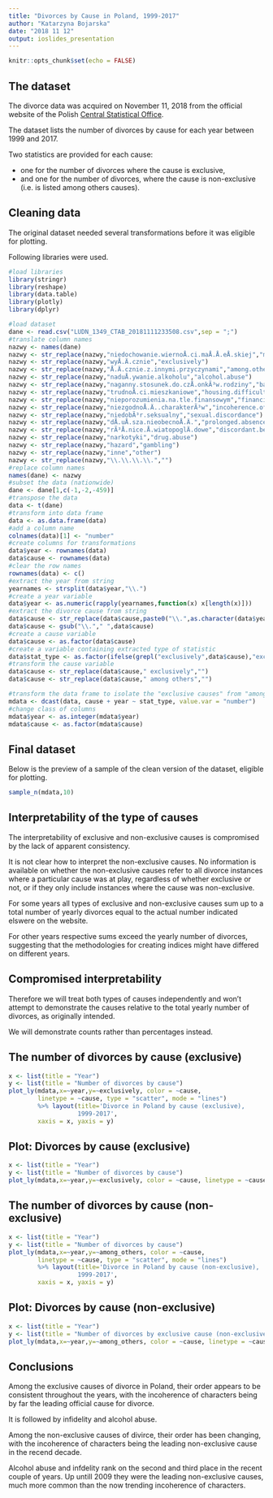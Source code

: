 ```yaml
---
title: "Divorces by Cause in Poland, 1999-2017"
author: "Katarzyna Bojarska"
date: "2018 11 12"
output: ioslides_presentation
---
```


```r
knitr::opts_chunk$set(echo = FALSE)
```

## The dataset  

The divorce data was acquired on November 11, 2018 from the official website of the Polish [Central Statistical Office](https://bdl.stat.gov.pl/BDL/dane/podgrup/tablica#).  

The dataset lists the number of divorces by cause for each year between 1999 and 2017.

Two statistics are provided for each cause:

- one for the number of divorces where the cause is exclusive,  
- and one for the number of divorces, where the cause is non-exclusive (i.e. is listed among others causes).

## Cleaning data  

The original dataset needed several transformations before it was eligible for plotting.  

Following libraries were used.  

```r
#load libraries
library(stringr)
library(reshape)
library(data.table)
library(plotly)
library(dplyr)
```

```r
#load dataset
dane <- read.csv("LUDN_1349_CTAB_20181111233508.csv",sep = ";")
#translate column names
nazwy <- names(dane)
nazwy <- str_replace(nazwy,"niedochowanie.wiernoÅ.ci.maÅ.Å.eÅ.skiej","marital.infidelity")
nazwy <- str_replace(nazwy,"wyÅ.Ä.cznie","exclusively")
nazwy <- str_replace(nazwy,"Å.Ä.cznie.z.innymi.przyczynami","among.others")
nazwy <- str_replace(nazwy,"naduÅ.ywanie.alkoholu","alcohol.abuse")
nazwy <- str_replace(nazwy,"naganny.stosunek.do.czÅ.onkÃ³w.rodziny","bad.attitude.toward.family.members")
nazwy <- str_replace(nazwy,"trudnoÅ.ci.mieszkaniowe","housing.difficulties")
nazwy <- str_replace(nazwy,"nieporozumienia.na.tle.finansowym","financial.disagreements")
nazwy <- str_replace(nazwy,"niezgodnoÅ.Ä..charakterÃ³w","incoherence.of.characters")
nazwy <- str_replace(nazwy,"niedobÃ³r.seksualny","sexual.discordance")
nazwy <- str_replace(nazwy,"dÅ.uÅ.sza.nieobecnoÅ.Ä.","prolonged.absence")
nazwy <- str_replace(nazwy,"rÃ³Å.nice.Å.wiatopoglÄ.dowe","discordant.beliefs")
nazwy <- str_replace(nazwy,"narkotyki","drug.abuse")
nazwy <- str_replace(nazwy,"hazard","gambling")
nazwy <- str_replace(nazwy,"inne","other")
nazwy <- str_replace(nazwy,"\\.\\.\\.\\.","")
#replace column names
names(dane) <- nazwy
#subset the data (nationwide)
dane <- dane[1,c(-1,-2,-459)]
#transpose the data
data <- t(dane)
#transform into data frame
data <- as.data.frame(data)
#add a column name
colnames(data)[1] <- "number"
#create columns for transformations
data$year <- rownames(data)
data$cause <- rownames(data)
#clear the row names
rownames(data) <- c()
#extract the year from string
yearnames <- strsplit(data$year,"\\.")
#create a year variable
data$year <- as.numeric(rapply(yearnames,function(x) x[length(x)]))
#extract the divorce cause from string
data$cause <- str_replace(data$cause,paste0("\\.",as.character(data$year)),"")
data$cause <- gsub("\\."," ",data$cause)
#create a cause variable
data$cause <- as.factor(data$cause)
#create a variable containing extracted type of statistic
data$stat_type <- as.factor(ifelse(grepl("exclusively",data$cause),"exclusively","among_others"))
#transform the cause variable
data$cause <- str_replace(data$cause," exclusively","")
data$cause <- str_replace(data$cause," among others","")
```

```r
#transform the data frame to isolate the "exclusive causes" from "among other causes"
mdata <- dcast(data, cause + year ~ stat_type, value.var = "number")
#change class of columns
mdata$year <- as.integer(mdata$year)
mdata$cause <- as.factor(mdata$cause)
```

## Final dataset  

Below is the preview of a sample of the clean version of the dataset, eligible for plotting.  

```r
sample_n(mdata,10)
```

## Interpretability of the type of causes  

The interpretability of exclusive and non-exclusive causes is compromised by the lack of apparent consistency.  

It is not clear how to interpret the non-exclusive causes. No information is available on whether the non-exclusive causes refer to all divorce instances where a particular cause was at play, regardless of whether exclusive or not, or if they only include instances where the cause was non-exclusive.  

For some years all types of exclusive and non-exclusive causes sum up to a total number of yearly divorces equal to the actual number indicated elswere on the website.  

For other years respective sums exceed the yearly number of divorces, suggesting that the methodologies for creating indices might have differed on different years.  

## Compromised interpretability  

Therefore we will treat both types of causes independently and won't attempt to demonstrate the causes relative to the total yearly number of divorces, as originally intended.  

We will demonstrate counts rather than percentages instead.  

## The number of divorces by cause (exclusive)  

```r
x <- list(title = "Year")
y <- list(title = "Number of divorces by cause")
plot_ly(mdata,x=~year,y=~exclusively, color = ~cause,
        linetype = ~cause, type = "scatter", mode = "lines")
        %>% layout(title='Divorce in Poland by cause (exclusive), 
                   1999-2017',
        xaxis = x, yaxis = y)
```

## Plot: Divorces by cause (exclusive)  

```r
x <- list(title = "Year")
y <- list(title = "Number of divorces by cause")
plot_ly(mdata,x=~year,y=~exclusively, color = ~cause, linetype = ~cause, type = "scatter", mode = "lines") %>% layout(title='Divorce in Poland by cause (exclusive), 1999-2017', xaxis = x, yaxis = y)
```



## The number of divorces by cause (non-exclusive)  

```r
x <- list(title = "Year")
y <- list(title = "Number of divorces by cause")
plot_ly(mdata,x=~year,y=~among_others, color = ~cause,
        linetype = ~cause, type = "scatter", mode = "lines")
        %>% layout(title='Divorce in Poland by cause (non-exclusive), 
                   1999-2017',
        xaxis = x, yaxis = y)
```

## Plot: Divorces by cause (non-exclusive)  

```r
x <- list(title = "Year")
y <- list(title = "Number of divorces by exclusive cause (non-exclusive)")
plot_ly(mdata,x=~year,y=~among_others, color = ~cause, linetype = ~cause, type = "scatter", mode = "lines") %>% layout(title='Divorce in Poland by cause (non-exclusive), 1999-2017', xaxis = x, yaxis = y)
```

## Conclusions  

Among the exclusive causes of divorce in Poland, their order appears to be consistent throughout the years, with the incoherence of characters being by far the leading official cause for divorce.  

It is followed by infidelity and alcohol abuse.  

Among the non-exclusive causes of divirce, their order has been changing, with the incoherence of characters being the leading non-exclusive cause in the recend decade.  

Alcohol abuse and infdelity rank on the second and third place in the recent couple of years. Up untill 2009 they were the leading non-exclusive causes, much more common than the now trending incoherence of characters.  